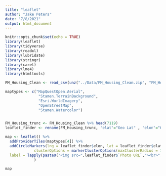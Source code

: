 ```yaml
---
title: "leaflet"
author: "Jake Peters"
date: "7/8/2021"
output: html_document
---
```


```r
knitr::opts_chunk$set(echo = TRUE)
library(leaflet)
library(tidyverse)
library(readxl)
library(lubridate)
library(stringr)
library(caret)
library(lme4)
library(htmltools)
```


```r
FM_Housing_Clean <- read_csv(unz("../Data/FM_Housing_Clean.zip", "FM_Housing_Clean.csv"))
```


```r
maptypes <- c("MapQuestOpen.Aerial",
               "Stamen.TerrainBackground",
               "Esri.WorldImagery",
               "OpenStreetMap",
               "Stamen.Watercolor")


FM_Housing_trunc <- FM_Housing_Clean %>% head(7119)
leaflet_finder <- rename(FM_Housing_trunc, "elat"="Geo Lat" , "elon"="Geo Lon")

map <- leaflet() %>%
  addProviderTiles(maptypes[4]) %>%
  addCircleMarkers(lng = leaflet_finder$elon, lat = leaflet_finder$elat,
             clusterOptions = markerClusterOptions(maxClusterRadius = 100, disableClusteringAtZoom = 16, spiderfyOnMaxZoom = FALSE), radius = 5, 
  label = lapply(paste0("<img src=",leaflet_finder$`Photo URL`,"><br>",leaflet_finder$`Sold Price` ,"<br>",leaflet_finder$`Street Address`), HTML), labelOptions=labelOptions(style=list("text-align"="center"))
             )

map

```


